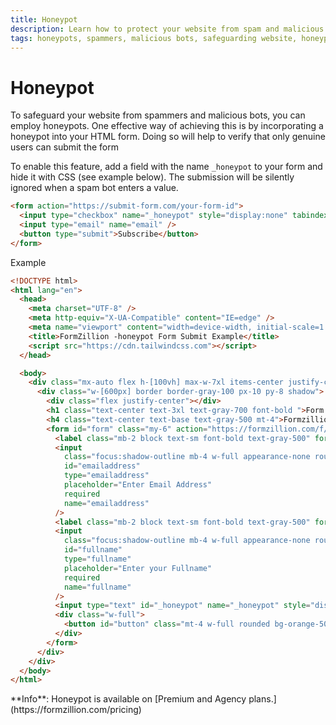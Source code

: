 ```yaml
---
title: Honeypot
description: Learn how to protect your website from spam and malicious bots using honeypots. Discover the benefits of incorporating a honeypot into your HTML form and ensure that only legitimate users can submit information securely. Safeguard your website and enhance its security measures against unwanted automated activities.
tags: honeypots, spammers, malicious bots, safeguarding website, honeypot implementation, user verification, form, submission, automate, backend, open-source, integrations, Formzillion
---
```



# Honeypot

To safeguard your website from spammers and malicious bots, you can employ honeypots. One effective way of achieving this is by incorporating a honeypot into your HTML form. Doing so will help to verify that only genuine users can submit the form

To enable this feature, add a field with the name `_honeypot` to your form and hide it with CSS (see example below). The submission will be silently ignored when a spam bot enters a value.

```html copy
<form action="https://submit-form.com/your-form-id">
  <input type="checkbox" name="_honeypot" style="display:none" tabindex="-1" autocomplete="off" />
  <input type="email" name="email" />
  <button type="submit">Subscribe</button>
</form>
```

Example

```html copy
<!DOCTYPE html>
<html lang="en">
  <head>
    <meta charset="UTF-8" />
    <meta http-equiv="X-UA-Compatible" content="IE=edge" />
    <meta name="viewport" content="width=device-width, initial-scale=1.0" />
    <title>FormZillion -honeypot Form Submit Example</title>
    <script src="https://cdn.tailwindcss.com"></script>
  </head>

  <body>
    <div class="mx-auto flex h-[100vh] max-w-7xl items-center justify-center">
      <div class="w-[600px] border border-gray-100 px-10 py-8 shadow">
        <div class="flex justify-center"></div>
        <h1 class="text-center text-3xl text-gray-700 font-bold ">Form Zillion</h1>
        <h4 class="text-center text-base text-gray-500 mt-4">Formzillion.com HTML Form with honeypot</h4>
        <form id="form" class="my-6" action="https://formzillion.com/f/your-form-id" method="POST">
          <label class="mb-2 block text-sm font-bold text-gray-500" for="emailaddress"> Email Address </label>
          <input
            class="focus:shadow-outline mb-4 w-full appearance-none rounded border px-3 py-2 leading-tight text-gray-700 shadow focus:outline-none"
            id="emailaddress"
            type="emailaddress"
            placeholder="Enter Email Address"
            required
            name="emailaddress"
          />
          <label class="mb-2 block text-sm font-bold text-gray-500" for="emailaddress"> Full Name </label>
          <input
            class="focus:shadow-outline mb-4 w-full appearance-none rounded border px-3 py-2 leading-tight text-gray-700 shadow focus:outline-none"
            id="fullname"
            type="fullname"
            placeholder="Enter your Fullname"
            required
            name="fullname"
          />
          <input type="text" id="_honeypot" name="_honeypot" style="display: none;" />
          <div class="w-full">
            <button id="button" class="mt-4 w-full rounded bg-orange-500 px-4 py-2 font-bold text-white" type="submit">Submit</button>
          </div>
        </form>
      </div>
    </div>
  </body>
</html>
```
<Callout type="info" emoji="ℹ️">
  **Info**: Honeypot is available on [Premium and Agency
  plans.](https://formzillion.com/pricing)
</Callout>